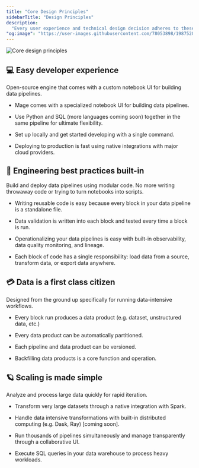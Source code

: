 ```yaml
---
title: "Core Design Principles"
sidebarTitle: "Design Principles"
description:
  "Every user experience and technical design decision adheres to these principles."
"og:image": "https://user-images.githubusercontent.com/78053898/198752891-1e823231-f5eb-48ea-8a6d-91e60ec368c9.svg"
---
```


<Frame>
  <img
    alt="Core design principles"
    src="https://user-images.githubusercontent.com/78053898/198752891-1e823231-f5eb-48ea-8a6d-91e60ec368c9.svg"
  />
</Frame>

## 💻 Easy developer experience

Open-source engine that comes with a custom notebook UI for building data
pipelines.

- Mage comes with a specialized notebook UI for building data pipelines.

- Use Python and SQL (more languages coming soon) together in the same pipeline
  for ultimate flexibility.

- Set up locally and get started developing with a single command.

- Deploying to production is fast using native integrations with major cloud
  providers.

## 🚢 Engineering best practices built-in

Build and deploy data pipelines using modular code. No more writing throwaway
code or trying to turn notebooks into scripts.

- Writing reusable code is easy because every block in your data pipeline is a
  standalone file.

- Data validation is written into each block and tested every time a block is
  run.

- Operationalizing your data pipelines is easy with built-in observability, data
  quality monitoring, and lineage.

- Each block of code has a single responsibility: load data from a source,
  transform data, or export data anywhere.

## 💳 Data is a first class citizen

Designed from the ground up specifically for running data-intensive workflows.

- Every block run produces a data product (e.g. dataset, unstructured data,
  etc.)

- Every data product can be automatically partitioned.

- Each pipeline and data product can be versioned.

- Backfilling data products is a core function and operation.

## 🪐 Scaling is made simple

Analyze and process large data quickly for rapid iteration.

- Transform very large datasets through a native integration with Spark.

- Handle data intensive transformations with built-in distributed computing
  (e.g. Dask, Ray) \[coming soon\].

- Run thousands of pipelines simultaneously and manage transparently through a
  collaborative UI.

- Execute SQL queries in your data warehouse to process heavy workloads.
